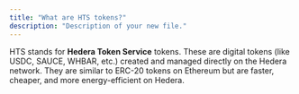 ```yaml
---
title: "What are HTS tokens?"
description: "Description of your new file."
---
```


HTS stands for **Hedera Token Service** tokens. These are digital tokens (like USDC, SAUCE, WHBAR, etc.) created and managed directly on the Hedera network. They are similar to ERC-20 tokens on Ethereum but are faster, cheaper, and more energy-efficient on Hedera.
